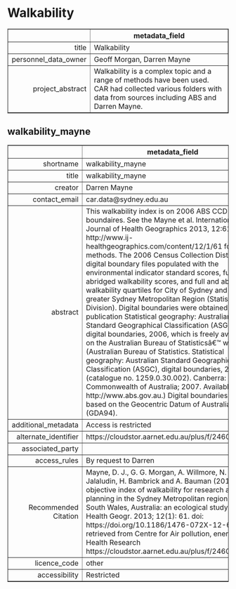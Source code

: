 Walkability
===
<!-- html table generated in R 3.6.0 by xtable 1.8-4 package -->
<!-- Fri May 22 19:17:26 2020 -->
<table border=1>
<tr> <th>  </th> <th> metadata_field </th>  </tr>
  <tr> <td align="right"> title </td> <td> Walkability </td> </tr>
  <tr> <td align="right"> personnel_data_owner </td> <td> Geoff Morgan, Darren Mayne </td> </tr>
  <tr> <td align="right"> project_abstract </td> <td> Walkability is a complex topic and a range of methods have been used. CAR had collected various folders with data from sources including ABS and Darren Mayne. </td> </tr>
   </table>



walkability_mayne
---
<!-- html table generated in R 3.6.0 by xtable 1.8-4 package -->
<!-- Fri May 22 19:17:26 2020 -->
<table border=1>
<tr> <th>  </th> <th> metadata_field </th>  </tr>
  <tr> <td align="right"> shortname </td> <td> walkability_mayne </td> </tr>
  <tr> <td align="right"> title </td> <td> walkability_mayne </td> </tr>
  <tr> <td align="right"> creator </td> <td> Darren Mayne </td> </tr>
  <tr> <td align="right"> contact_email </td> <td> car.data@sydney.edu.au </td> </tr>
  <tr> <td align="right"> abstract </td> <td> This walkability index is on 2006 ABS CCD boundaires. See the Mayne et al. International Journal of Health Geographics 2013, 12:61 http://www.ij-healthgeographics.com/content/12/1/61 for methods. The 2006 Census Collection District digital boundary files populated with the environmental indicator standard scores, full and abridged walkability scores, and full and abridged walkability quartiles for City of Sydney and the greater Sydney Metropolitan Region (Statistical Division). Digital boundaries were obtained from the publication Statistical geography: Australian Standard Geographical Classification (ASGC), digital boundaries, 2006, which is freely available on the Australian Bureau of Statisticsâ€™ website. (Australian Bureau of Statistics. Statistical geography: Australian Standard Geographical Classification (ASGC), digital boundaries, 2006 (catalogue no. 1259.0.30.002). Canberra: Commonwealth of Australia; 2007. Available from: http://www.abs.gov.au.) Digital boundaries are based on the Geocentric Datum of Australia 1994 (GDA94). </td> </tr>
  <tr> <td align="right"> additional_metadata </td> <td> Access is restricted </td> </tr>
  <tr> <td align="right"> alternate_identifier </td> <td> https://cloudstor.aarnet.edu.au/plus/f/2460193999 </td> </tr>
  <tr> <td align="right"> associated_party </td> <td>  </td> </tr>
  <tr> <td align="right"> access_rules </td> <td> By request to Darren </td> </tr>
  <tr> <td align="right"> Recommended Citation </td> <td> Mayne, D. J., G. G. Morgan, A. Willmore, N. Rose, B. Jalaludin, H. Bambrick and A. Bauman (2013). An objective index of walkability for research and planning in the Sydney Metropolitan region of New South Wales, Australia: an ecological study. Int J Health Geogr. 2013; 12(1): 61. doi: https://doi.org/10.1186/1476-072X-12-61. Data retrieved from Centre for Air pollution, energy and Health Research https://cloudstor.aarnet.edu.au/plus/f/2460193999. </td> </tr>
  <tr> <td align="right"> licence_code </td> <td> other </td> </tr>
  <tr> <td align="right"> accessibility </td> <td> Restricted </td> </tr>
   </table>


